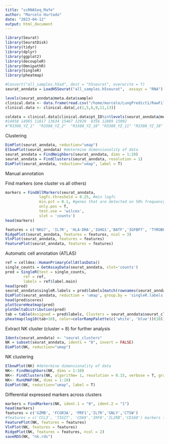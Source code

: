 ```yaml
---
title: "scRNASeq_Mafe"
author: "Marcelo Hurtado"
date: "2023-04-12"
output: html_document
---
```


```r
library(Seurat)
library(SeuratDisk)
library(tidyr)
library(dplyr)
library(ggplot2)
library(decoupleR)
library(OmnipathR)
library(SingleR)
library(pheatmap)
```

```r
#Convert("all_samples.h5ad", dest = "h5seurat", overwrite = T)
seurat_anndata = LoadH5Seurat("all_samples.h5seurat",  assays = "RNA")

levels(seurat_anndata@meta.data$sample)
clinical.data <- data.frame(read.csv("/home/marcelo/LungPredict1/RawFiles/ColumnData_Vanderbilt.csv", row.names = 1))
clinical.data <- clinical.data[,c(1,5,6,9,11,13)]

coldata = clinical.data[clinical.data$pt_ID%in%levels(seurat_anndata@meta.data$sample),]
#14958 14965 11817 13634 15467 12929  8356 12889 15002
#"R3388_YZ_1"  "R3388_YZ_2"  "R3388_YZ_10" "R3388_YZ_11" "R3388_YZ_18" "R3388_YZ_28" "R3388_YZ_56" "R4163_YZ_16" "R4163_YZ_25"
```

Clustering
```r
DimPlot(seurat_anndata, reduction="umap")
ElbowPlot(seurat_anndata) #determine dimensionality of data
seurat_anndata = FindNeighbors(seurat_anndata, dims = 1:20)
seurat_anndata = FindClusters(seurat_anndata, resolution = 1)
DimPlot(seurat_anndata, reduction="umap", label = T)
```

Manual annotation 

Find markers (one cluster vs all others)
```r
markers = FindAllMarkers(seurat_anndata,
               logfc.threshold = 0.25, #min logfc 
               min.pct = 0.1, #genes that are detected on 50% frequency across clusters
               only.pos = T,
               test.use = 'wilcox',
               slot = 'counts')
head(markers)
```

```r
features = c('NKG7', 'IL7R', 'HLA-DRA','IGHG1','BATF','IGFBP7', 'TYROBP', 'RAMP2','TYMS','TPSAB1','WFDC2','SFRP21')
RidgePlot(seurat_anndata, features = features, ncol = 3)
VlnPlot(seurat_anndata, features = features)
FeaturePlot(seurat_anndata, features = features)
```

Automatic cell annotation (ATLAS)
```r
ref = celldex::HumanPrimaryCellAtlasData()
single_counts = GetAssayData(seurat_anndata, slot='counts')
pred = SingleR(test = single_counts, 
        ref = ref,
        labels = ref$label.main)
head(pred)
seurat_anndata$singleR.labels = pred$labels[match(rownames(seurat_anndata@meta.data), rownames(pred))]
DimPlot(seurat_anndata, reduction = 'umap', group.by = 'singleR.labels')
head(pred$scores)
plotScoreHeatmap(pred)
plotDeltaDistribution(pred)
tab = table(Assigned = pred$labels, Clusters = seurat_anndata$seurat_clusters)
pheatmap(log10(tab+10), color=colorRampPalette(c('white', 'blue'))(10))
```
Extract NK cluster (cluster = 8) for further analysis
```r
Idents(seurat_anndata) <- "seurat_clusters" 
NK = subset(seurat_anndata, idents = "8", invert = FALSE)
DimPlot(NK, reduction="umap")
```
NK clustering
```r
ElbowPlot(NK) #determine dimensionality of data
NK<- FindNeighbors(NK, dims = 1:10)
NK<- FindClusters(NK, algorithm= 1, resolution = 0.15, verbose = T, graph.name = "RNA_snn")
NK<- RunUMAP(NK, dims = 1:10)
DimPlot(NK, reduction="umap", label = T)
```

Differential expressed markers across clusters
```r
markers = FindMarkers(NK, ident.1 = "0", ident.2 = "1")
head(markers)
features = c('GZMB', 'FCGR3A', 'PRF1','IL7R','GNLY','CTSW')
#features = c('CCL3', 'TIGIT', 'CD69','IRF8','IL2RB','CD160') markers from Pierre-Paul
FeaturePlot(NK, features = features)
VlnPlot(NK, features = features)
RidgePlot(NK, features = features, ncol = 2)
saveRDS(NK, "nk.rds") 
```